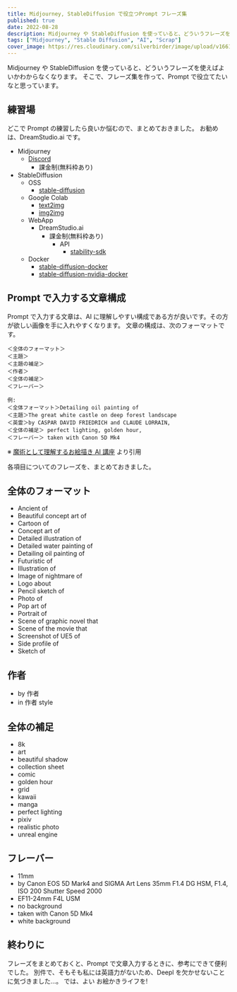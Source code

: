 ```yaml
---
title: Midjourney, StableDiffusion で役立つPrompt フレーズ集
published: true
date: 2022-08-28
description: Midjourney や StableDiffusion を使っていると、どういうフレーズを使えばよいかわからなくなります。そこで、フレーズ集を作って、Prompt で役立てたいなと思っています。
tags: ["Midjourney", "Stable Diffusion", "AI", "Scrap"]
cover_image: https://res.cloudinary.com/silverbirder/image/upload/v1661654564/silver-birder.github.io/blog/randy-tarampi-U2eUlPEKIgU-unsplash.jpg
---
```


Midjourney や StableDiffusion を使っていると、どういうフレーズを使えばよいかわからなくなります。
そこで、フレーズ集を作って、Prompt で役立てたいなと思っています。

## 練習場

どこで Prompt の練習したら良いか悩むので、まとめておきました。
お勧めは、DreamStudio.ai です。

- Midjourney
  - [Discord](https://discord.com/app/invite-with-guild-onboarding/midjourney)
    - 課金制(無料枠あり)
- StableDiffusion
  - OSS
    - [stable-diffusion](https://github.com/CompVis/stable-diffusion)
  - Google Colab
    - [text2img](https://colab.research.google.com/github/huggingface/notebooks/blob/main/diffusers/stable_diffusion.ipynb)
    - [img2img](https://colab.research.google.com/github/cedro3/others2/blob/main/Stable_Diffusion2.ipynb)
  - WebApp
    - DreamStudio.ai
      - 課金制(無料枠あり)
        - API
          - [stability-sdk](https://github.com/Stability-AI/stability-sdk)
  - Docker
    - [stable-diffusion-docker](https://github.com/fboulnois/stable-diffusion-docker)
    - [stable-diffusion-nvidia-docker](https://github.com/NickLucche/stable-diffusion-nvidia-docker)

## Prompt で入力する文章構成

Prompt で入力する文章は、AI に理解しやすい構成である方が良いです。その方が欲しい画像を手に入れやすくなります。
文章の構成は、次のフォーマットです。

```
＜全体のフォーマット＞
＜主題＞
＜主題の補足＞
＜作者＞
＜全体の補足＞
＜フレーバー＞

例:
＜全体フォーマット＞Detailing oil painting of
＜主題＞The great white castle on deep forest landscape
＜英霊＞by CASPAR DAVID FRIEDRICH and CLAUDE LORRAIN,
＜全体の補足＞ perfect lighting, golden hour,
＜フレーバー＞ taken with Canon 5D Mk4
```

※ [魔術として理解するお絵描き AI 講座](https://note.com/fladdict/n/n0f0be20e3e23) より引用

各項目についてのフレーズを、まとめておきました。

## 全体のフォーマット

- Ancient of
- Beautiful concept art of
- Cartoon of
- Concept art of
- Detailed illustration of
- Detailed water painting of
- Detailing oil painting of
- Futuristic of
- Illustration of
- Image of nightmare of
- Logo about
- Pencil sketch of
- Photo of
- Pop art of
- Portrait of
- Scene of graphic novel that
- Scene of the movie that
- Screenshot of UE5 of
- Side profile of
- Sketch of

## 作者

- by 作者
- in 作者 style

## 全体の補足

- 8k
- art
- beautiful shadow
- collection sheet
- comic
- golden hour
- grid
- kawaii
- manga
- perfect lighting
- pixiv
- realistic photo
- unreal engine

## フレーバー

- 11mm
- by Canon EOS 5D Mark4 and SIGMA Art Lens 35mm F1.4 DG HSM, F1.4, ISO 200 Shutter Speed 2000
- EF11-24mm F4L USM
- no background
- taken with Canon 5D Mk4
- white background

## 終わりに

フレーズをまとめておくと、Prompt で文章入力するときに、参考にできて便利でした。
別件で、そもそも私には英語力がないため、Deepl を欠かせないことに気づきました...。
では、よい お絵かきライフを!

